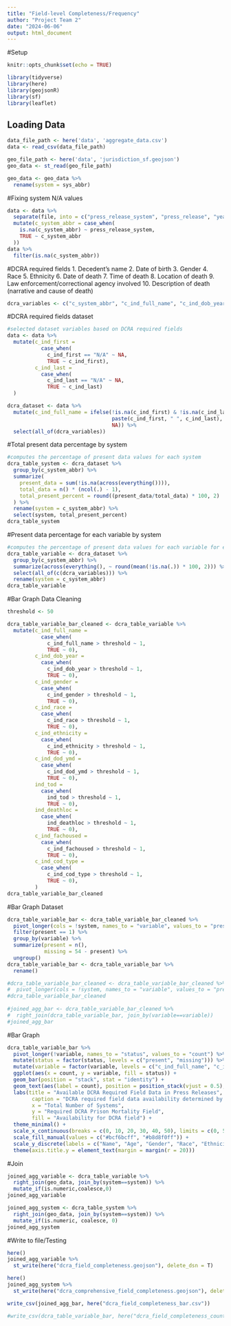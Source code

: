 ```yaml
---
title: "Field-level Completeness/Frequency"
author: "Project Team 2"
date: "2024-06-06"
output: html_document
---
```


#Setup
```r
knitr::opts_chunk$set(echo = TRUE)

library(tidyverse)
library(here) 
library(geojsonR) 
library(sf) 
library(leaflet)
```

## Loading Data

```r
data_file_path <- here('data', 'aggregate_data.csv')
data <- read_csv(data_file_path)

geo_file_path <- here('data', 'jurisdiction_sf.geojson')
geo_data <- st_read(geo_file_path)

geo_data <- geo_data %>%  
  rename(system = sys_abbr)
```

#Fixing system N/A values
```r
data <- data %>%
  separate(file, into = c("press_release_system", "press_release", "year"), sep = "_") %>%
  mutate(c_system_abbr = case_when(
    is.na(c_system_abbr) ~ press_release_system,
    TRUE ~ c_system_abbr
  ))
data %>% 
  filter(is.na(c_system_abbr))
```

#DCRA required fields 
1. Decedent's name
2. Date of birth
3. Gender
4. Race 
5. Ethnicity
6. Date of death 
7. Time of death
8. Location of death
9. Law enforcement/correctional agency involved
10. Description of death (narrative and cause of death) 

```r
dcra_variables <- c("c_system_abbr", "c_ind_full_name", "c_ind_dob_year", "c_ind_gender", "c_ind_race", "c_ind_ethnicity", "c_ind_dod_ymd", "ind_tod", "ind_deathloc", "c_ind_fachoused", "c_ind_cod_type")
```

#DCRA required fields dataset
```r
#selected dataset variables based on DCRA required fields 
data <- data %>%  
  mutate(c_ind_first = 
           case_when(
             c_ind_first == "N/A" ~ NA, 
             TRUE ~ c_ind_first),
         c_ind_last = 
           case_when(
             c_ind_last == "N/A" ~ NA,
             TRUE ~ c_ind_last)
  )

dcra_dataset <- data %>% 
  mutate(c_ind_full_name = ifelse(!is.na(c_ind_first) & !is.na(c_ind_last),
                                  paste(c_ind_first, " ", c_ind_last), 
                                  NA)) %>% 
  select(all_of(dcra_variables))
```

#Total present data percentage by system 
```r
#computes the percentage of present data values for each system 
dcra_table_system <- dcra_dataset %>% 
  group_by(c_system_abbr) %>% 
  summarize(
    present_data = sum(!is.na(across(everything()))),
    total_data = n() * (ncol(.) - 1),
    total_present_percent = round((present_data/total_data) * 100, 2)
  ) %>% 
  rename(system = c_system_abbr) %>% 
  select(system, total_present_percent)
dcra_table_system

```

#Present data percentage for each variable by system
```r
#computes the percentage of present data values for each variable for each system 
dcra_table_variable <- dcra_dataset %>% 
  group_by(c_system_abbr) %>% 
  summarize(across(everything(), ~ round(mean(!is.na(.)) * 100, 2))) %>% 
  select(all_of(c(dcra_variables))) %>% 
  rename(system = c_system_abbr) 
dcra_table_variable
```

#Bar Graph Data Cleaning
```r
threshold <- 50 

dcra_table_variable_bar_cleaned <- dcra_table_variable %>% 
  mutate(c_ind_full_name = 
           case_when(
             c_ind_full_name > threshold ~ 1, 
             TRUE ~ 0),
         c_ind_dob_year = 
           case_when(
             c_ind_dob_year > threshold ~ 1, 
             TRUE ~ 0),
         c_ind_gender = 
           case_when(
             c_ind_gender > threshold ~ 1, 
             TRUE ~ 0),
         c_ind_race = 
           case_when(
             c_ind_race > threshold ~ 1, 
             TRUE ~ 0),
         c_ind_ethnicity = 
           case_when(
             c_ind_ethnicity > threshold ~ 1, 
             TRUE ~ 0),
         c_ind_dod_ymd = 
           case_when(
             c_ind_dod_ymd > threshold ~ 1, 
             TRUE ~ 0),
         ind_tod = 
           case_when(
             ind_tod > threshold ~ 1, 
             TRUE ~ 0),
         ind_deathloc = 
           case_when(
             ind_deathloc > threshold ~ 1, 
             TRUE ~ 0),
         c_ind_fachoused = 
           case_when(
             c_ind_fachoused > threshold ~ 1, 
             TRUE ~ 0),
         c_ind_cod_type = 
           case_when(
             c_ind_cod_type > threshold ~ 1, 
             TRUE ~ 0),
         )
dcra_table_variable_bar_cleaned
```

#Bar Graph Dataset
```r
dcra_table_variable_bar <- dcra_table_variable_bar_cleaned %>% 
  pivot_longer(cols = !system, names_to = "variable", values_to = "present") %>% 
  filter(present == 1) %>% 
  group_by(variable) %>% 
  summarize(present = n(),
            missing = 54 - present) %>% 
  ungroup()
dcra_table_variable_bar <- dcra_table_variable_bar %>% 
  rename()

#dcra_table_variable_bar_cleaned <- dcra_table_variable_bar_cleaned %>% 
#  pivot_longer(cols = !system, names_to = "variable", values_to = "present") 
#dcra_table_variable_bar_cleaned
  
#joined_agg_bar <- dcra_table_variable_bar_cleaned %>% 
#  right_join(dcra_table_variable_bar, join_by(variable==variable)) 
#joined_agg_bar
```

#Bar Graph
```r
dcra_table_variable_bar %>% 
  pivot_longer(!variable, names_to = "status", values_to = "count") %>% 
  mutate(status = factor(status, levels = c("present", "missing"))) %>% 
  mutate(variable = factor(variable, levels = c("c_ind_full_name", "c_ind_dob_year", "c_ind_gender", "c_ind_race", "c_ind_ethnicity", "c_ind_fachoused", "ind_deathloc", "c_ind_dod_ymd", "ind_tod", "c_ind_cod_type"))) %>% 
  ggplot(aes(x = count, y = variable, fill = status)) +
  geom_bar(position = "stack", stat = "identity") + 
  geom_text(aes(label = count), position = position_stack(vjust = 0.5), color = "black", size = 2.5) + 
  labs(title = "Available DCRA Required Field Data in Press Releases", 
        caption = "DCRA required field data availability determined by a >50% threshold, meaning across all press releases for a given system, the data is present for at least 50% of those press releases ",
        x = "Total Number of Systems",
        y = "Required DCRA Prison Mortality Field",
        fill = "Availability for DCRA field") + 
  theme_minimal() + 
  scale_x_continuous(breaks = c(0, 10, 20, 30, 40, 50), limits = c(0, 55)) + 
  scale_fill_manual(values = c("#bcf6bcff", "#b8d8f0ff")) + 
  scale_y_discrete(labels = c("Name", "Age", "Gender", "Race", "Ethnicity", "Facility", "Location of Death", "Date of Death", "Time of Death", "Cause of Death")) + 
  theme(axis.title.y = element_text(margin = margin(r = 20))) 
```

#Join
```r
joined_agg_variable <- dcra_table_variable %>%  
  right_join(geo_data, join_by(system==system)) %>% 
  mutate_if(is.numeric,coalesce,0)
joined_agg_variable

joined_agg_system <- dcra_table_system %>% 
  right_join(geo_data, join_by(system==system)) %>% 
  mutate_if(is.numeric, coalesce, 0) 
joined_agg_system
```

#Write to file/Testing 
```r
here()
joined_agg_variable %>%  
  st_write(here("dcra_field_completeness.geojson"), delete_dsn = T)

here()
joined_agg_system %>%  
  st_write(here("dcra_comprehensive_field_completeness.geojson"), delete_dsn = T)

write_csv(joined_agg_bar, here("dcra_field_completeness_bar.csv"))

#write_csv(dcra_table_variable_bar, here("dcra_field_completeness_count.csv")) 
```